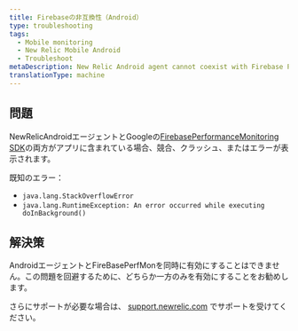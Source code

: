 ```yaml
---
title: Firebaseの非互換性（Android）
type: troubleshooting
tags:
  - Mobile monitoring
  - New Relic Mobile Android
  - Troubleshoot
metaDescription: New Relic Android agent cannot coexist with Firebase PerfMon SDK
translationType: machine
---
```


## 問題

NewRelicAndroidエージェントとGoogleの[FirebasePerformanceMonitoring SDK](https://firebase.google.com/docs/perf-mon)の両方がアプリに含まれている場合、競合、クラッシュ、またはエラーが表示されます。

既知のエラー：

* `java.lang.StackOverflowError`
* `java.lang.RuntimeException: An error occurred while executing doInBackground()`

## 解決策

AndroidエージェントとFireBasePerfMonを同時に有効にすることはできません。この問題を回避するために、どちらか一方のみを有効にすることをお勧めします。

さらにサポートが必要な場合は、 [support.newrelic.com](https://support.newrelic.com) でサポートを受けてください。